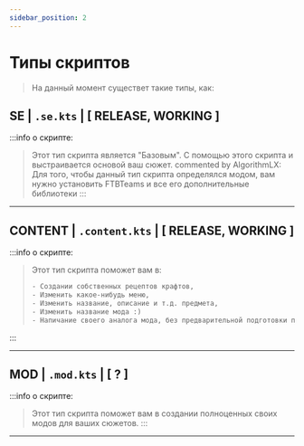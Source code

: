 ```yaml
---
sidebar_position: 2
---
```


# Типы скриптов

> На данный момент существет такие типы, как:

## SE | `.se.kts` | [ RELEASE, WORKING ]

:::info о скрипте:
> Этот тип скрипта является "Базовым". С помощью этого скрипта и выстраивается основой ваш сюжет.
> commented by AlgorithmLX: Для того, чтобы данный тип скрипта определялся модом, вам нужно установить FTBTeams и все его дополнительные библиотеки 
:::
> 
---

## CONTENT | `.content.kts` | [ RELEASE, WORKING ]

:::info о скрипте:
> Этот тип скрипта поможет вам в:
> ```txt
> - Создании собственных рецептов крафтов,
> - Изменить какое-нибудь меню,
> - Изменить название, описание и т.д. предмета,
> - Изменить название мода :)
> - Напичание своего аналога мода, без предварительной подготовки проекта
> ```
:::

---

## MOD | `.mod.kts` | [ ? ]

:::info о скрипте:
> Этот тип скрипта поможет вам в создании полноценных своих модов для ваших сюжетов.
:::

---
